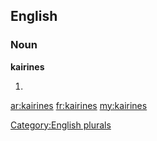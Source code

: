 ==English==

===Noun===
'''kairines'''

# {{plural of|[[kairine]]}}

[[Category:English plurals]]

[[ar:kairines]]
[[fr:kairines]]
[[my:kairines]]